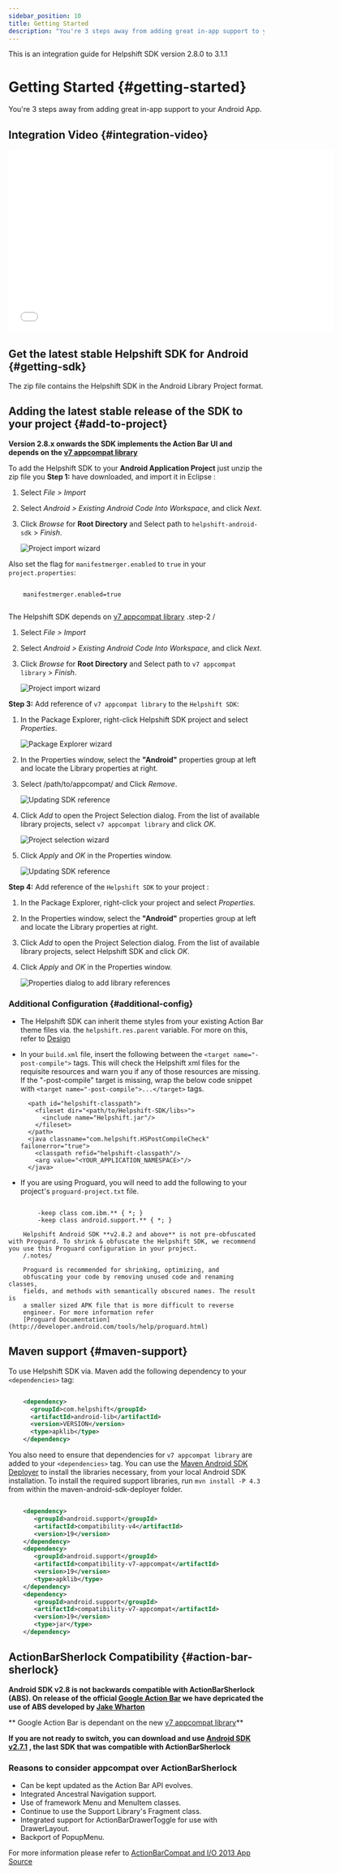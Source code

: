 ```yaml
---
sidebar_position: 10
title: Getting Started
description: "You're 3 steps away from adding great in-app support to your Android App."
---
```







<Admonition type="info" title="Note">

This is an integration guide for Helpshift SDK version 2.8.0 to 3.1.1

</Admonition>

# Getting Started {#getting-started}

<Intro>

You're 3 steps away from adding great in-app support to your Android App.


</Intro>


## Integration Video {#integration-video}

<iframe src="//fast.wistia.net/embed/iframe/sg67fcbj6s" allowtransparency="true" frameborder="0" scrolling="no" class="wistia_embed" name="wistia_embed" allowfullscreen mozallowfullscreen webkitallowfullscreen oallowfullscreen msallowfullscreen width="640" height="360"></iframe>

## Get the latest stable Helpshift SDK for Android {#getting-sdk}


<DownloadButton text="Download SDK" link="[% misc.android_31x.sdk_url %]" classes="mb-4" />

The zip file contains the Helpshift SDK in the Android Library Project
format.

## Adding the latest stable release of the SDK to your project {#add-to-project}


<Admonition type="info" title="Note">

**Version 2.8.x onwards the SDK implements the Action Bar UI and depends
on the [v7 appcompat library](http://developer.android.com/tools/support-library/features.html#v7)**

</Admonition>


To add the Helpshift SDK to your **Android Application Project** just unzip the zip file you
**Step 1:** have downloaded, and import it in Eclipse :


1. Select  _File > Import_
1. Select _Android > Existing Android Code Into Workspace_, and click _Next_.
1. Click _Browse_ for **Root Directory** and Select path to `helpshift-android-sdk` > _Finish_.


    <Image src="/static/books/android/eclipse-helpshiftsdk.png"  width="major" alt="Project import wizard" /> 


Also set the flag for `manifestmerger.enabled` to `true` in your `project.properties`:


```text

    manifestmerger.enabled=true


```

The Helpshift SDK depends on [v7 appcompat library](http://developer.android.com/tools/support-library/features.html#v7) .step-2 /

1. Select _File > Import_
1. Select _Android > Existing Android Code Into Workspace_, and click _Next_.
1. Click _Browse_ for **Root Directory** and  Select path to `v7 appcompat library` > _Finish_.


     <Image src="/static/books/android/eclipse-v7appcompat.png"  width="major" alt="Project import wizard" /> 


**Step 3:** Add reference of `v7 appcompat library` to the `Helpshift SDK`:


1. In the Package Explorer, right-click Helpshift SDK project and select _Properties_.

    <Image src="/static/books/android/eclipse-package-explorer.png"  width="half" alt="Package Explorer wizard" /> 

1. In the Properties window, select the **"Android"** properties group at left and locate the Library properties at right.
1. Select /path/to/appcompat/ and Click _Remove_.

    <Image src="/static/books/android/eclipse-path-remove.png"  width="major" alt="Updating SDK reference" /> 

1. Click _Add_ to open the Project Selection dialog. From the list of available library projects, select `v7 appcompat library` and click _OK_.

    <Image src="/static/books/android/eclipse-project-selection.png"  width="major" alt="Project selection wizard" /> 

1. Click _Apply_ and _OK_ in the Properties window.

    <Image src="/static/books/android/eclipse-v7reference.png"  width="major" alt="Updating SDK reference" /> 


**Step 4:** Add reference of the `Helpshift SDK` to your project :


1. In the Package Explorer, right-click your project and select _Properties_.
1. In the Properties window, select the **"Android"** properties group at left and locate the Library properties at right.
1. Click _Add_ to open the Project Selection dialog. From the list of available library projects, select Helpshift SDK and click _OK_.
1. Click _Apply_ and _OK_ in the Properties window.

    <Image src="/static/books/android/eclipse-helpshiftsdk-reference.png"  width="full" alt="Properties dialog to add library references" /> 


### Additional Configuration {#additional-config}

* The Helpshift SDK can inherit theme styles from your existing Action Bar theme files via. the `helpshift.res.parent` variable. For more on this, refer to [Design](/android/design/)


* In your `build.xml` file, insert the following between the `<target name="-post-compile">` tags. This will check the Helpshift xml files for the requisite resources and warn you if any of those resources are missing. If the "-post-compile" target is missing, wrap the below code snippet with `<target name="-post-compile">...</target>` tags.

        <path id="helpshift-classpath">
          <fileset dir="<path/to/Helpshift-SDK/libs>">
            <include name="Helpshift.jar"/>
          </fileset>
        </path>
        <java classname="com.helpshift.HSPostCompileCheck" failonerror="true">
          <classpath refid="helpshift-classpath"/>
          <arg value="<YOUR_APPLICATION_NAMESPACE>"/>
        </java>

* If you are using Proguard, you will need to add the following to your project's `proguard-project.txt` file.

    
```text

        -keep class com.ibm.** { *; }
        -keep class android.support.** { *; }

    Helpshift Android SDK **v2.8.2 and above** is not pre-obfuscated with Proguard. To shrink & obfuscate the Helpshift SDK, we recommend you use this Proguard configuration in your project.
    /.notes/

    Proguard is recommended for shrinking, optimizing, and
    obfuscating your code by removing unused code and renaming classes,
    fields, and methods with semantically obscured names. The result is
    a smaller sized APK file that is more difficult to reverse
    engineer. For more information refer
    [Proguard Documentation](http://developer.android.com/tools/help/proguard.html)

```

## Maven support {#maven-support}

To use Helpshift SDK via. Maven add the following dependency to your
`<dependencies>` tag:


```xml

    <dependency>
      <groupId>com.helpshift</groupId>
      <artifactId>android-lib</artifactId>
      <version>VERSION</version>
      <type>apklib</type>
    </dependency>

```

You also need to ensure that dependencies for `v7 appcompat library` are added to your `<dependencies>` tag. You can use the [Maven Android SDK Deployer](https://github.com/mosabua/maven-android-sdk-deployer)
to install the libraries necessary, from your local Android SDK installation. To install the required support libraries, run `mvn install -P 4.3` from within the maven-android-sdk-deployer folder.


```xml

    <dependency>
       <groupId>android.support</groupId>
       <artifactId>compatibility-v4</artifactId>
       <version>19</version>
    </dependency>
    <dependency>
       <groupId>android.support</groupId>
       <artifactId>compatibility-v7-appcompat</artifactId>
       <version>19</version>
       <type>apklib</type>
    </dependency>
    <dependency>
       <groupId>android.support</groupId>
       <artifactId>compatibility-v7-appcompat</artifactId>
       <version>19</version>
       <type>jar</type>
    </dependency>

```

## ActionBarSherlock Compatibility {#action-bar-sherlock}


<Admonition type="info" title="Note">

**Android SDK v2.8 is not backwards compatible with ActionBarSherlock
(ABS). On release of the official [Google Action Bar](http://developer.android.com/guide/topics/ui/actionbar.html) we have depricated the use of ABS developed by
[Jake Wharton](https://github.com/JakeWharton/ActionBarSherlock)**

** Google Action Bar is dependant on the new [v7 appcompat library](http://developer.android.com/tools/support-library/features.html#v7-appcompat)**

**If you are not ready to switch, you can download and use
  [Android SDK v2.7.1](https://d3e51fp79zp4el.cloudfront.net/library/android/v2.7/helpshift-android-sdk-2.7.1.zip)
 , the last SDK that was compatible with ActionBarSherlock**


</Admonition>


### Reasons to consider appcompat over ActionBarSherlock

* Can be kept updated as the Action Bar API evolves.
* Integrated Ancestral Navigation support.
* Use of framework Menu and MenuItem classes.
* Continue to use the Support Library's Fragment class.
* Integrated support for ActionBarDrawerToggle for use with
  DrawerLayout.
* Backport of PopupMenu.

For more information please refer to
[ActionBarCompat and I/O 2013 App Source](http://android-developers.blogspot.in/2013/08/actionbarcompat-and-io-2013-app-source.html)
